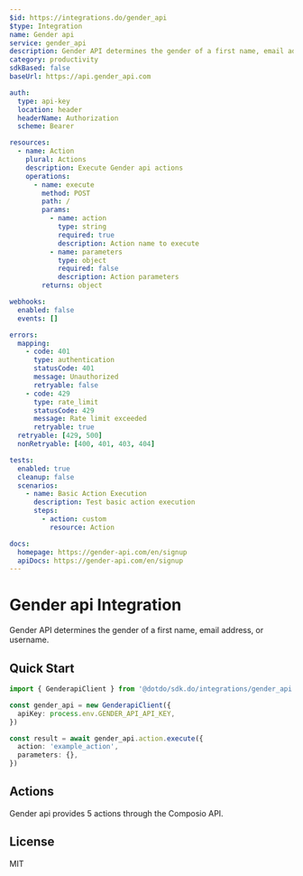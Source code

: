 ```yaml
---
$id: https://integrations.do/gender_api
$type: Integration
name: Gender api
service: gender_api
description: Gender API determines the gender of a first name, email address, or username.
category: productivity
sdkBased: false
baseUrl: https://api.gender_api.com

auth:
  type: api-key
  location: header
  headerName: Authorization
  scheme: Bearer

resources:
  - name: Action
    plural: Actions
    description: Execute Gender api actions
    operations:
      - name: execute
        method: POST
        path: /
        params:
          - name: action
            type: string
            required: true
            description: Action name to execute
          - name: parameters
            type: object
            required: false
            description: Action parameters
        returns: object

webhooks:
  enabled: false
  events: []

errors:
  mapping:
    - code: 401
      type: authentication
      statusCode: 401
      message: Unauthorized
      retryable: false
    - code: 429
      type: rate_limit
      statusCode: 429
      message: Rate limit exceeded
      retryable: true
  retryable: [429, 500]
  nonRetryable: [400, 401, 403, 404]

tests:
  enabled: true
  cleanup: false
  scenarios:
    - name: Basic Action Execution
      description: Test basic action execution
      steps:
        - action: custom
          resource: Action

docs:
  homepage: https://gender-api.com/en/signup
  apiDocs: https://gender-api.com/en/signup
---
```


# Gender api Integration

Gender API determines the gender of a first name, email address, or username.

## Quick Start

```typescript
import { GenderapiClient } from '@dotdo/sdk.do/integrations/gender_api'

const gender_api = new GenderapiClient({
  apiKey: process.env.GENDER_API_API_KEY,
})

const result = await gender_api.action.execute({
  action: 'example_action',
  parameters: {},
})
```

## Actions

Gender api provides 5 actions through the Composio API.

## License

MIT
